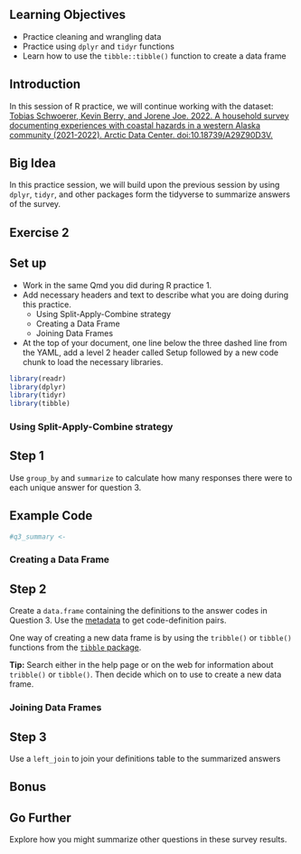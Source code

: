 ## Learning Objectives {.unnumbered}

-   Practice cleaning and wrangling data
-   Practice using `dplyr` and `tidyr` functions
-   Learn how to use the `tibble::tibble()` function to create a data frame

## Introduction

In this session of R practice, we will continue working with the dataset: [Tobias Schwoerer, Kevin Berry, and Jorene Joe. 2022. A household survey documenting experiences with coastal hazards in a western Alaska community (2021-2022). Arctic Data Center. doi:10.18739/A29Z90D3V.](https://doi.org/10.18739/A29Z90D3V)

::: callout-tip
## Big Idea

In this practice session, we will build upon the previous session by using `dplyr`, `tidyr`, and other packages form the tidyverse to summarize answers of the survey.
:::

## Exercise 2

::: callout-tip
## Set up

-   Work in the same Qmd you did during R practice 1.
-   Add necessary headers and text to describe what you are doing during this practice.
    -   Using Split-Apply-Combine strategy
    -   Creating a Data Frame
    -   Joining Data Frames
    
-   At the top of your document, one line below the three dashed line from the YAML, add a level 2 header called Setup followed by a new code chunk to load the necessary libraries.

```r
library(readr)
library(dplyr)
library(tidyr)
library(tibble)
```


:::

### Using Split-Apply-Combine strategy

::: callout-note
## Step 1

Use `group_by` and `summarize` to calculate how many responses there were to each unique answer for question 3.
:::


::: {.callout-note appearance="minimal" collapse="true"}
## Example Code


```r

#q3_summary <- 

```

:::

### Creating a Data Frame

::: callout-note
## Step 2
Create a `data.frame` containing the definitions to the answer codes in Question 3. Use the [metadata](https://arcticdata.io/catalog/view/doi%3A10.18739%2FA29Z90D3V#urn%3Auuid%3Aab696e67-8ed0-4900-b568-4ee576bc87bd) to get code-definition pairs.

One way of creating a new data frame is by using the  `tribble()` or `tibble()` functions from the [`tibble` package](https://tibble.tidyverse.org/index.html).

**Tip:** Search either in the help page or on the web for information about `tribble()` or `tibble()`. Then decide which on to use to create a new data frame.
    
:::

### Joining Data Frames

::: callout-note
## Step 3
Use a `left_join` to join your definitions table to the summarized answers
:::

## Bonus

::: callout-note
## Go Further
Explore how you might summarize other questions in these survey results.
:::
